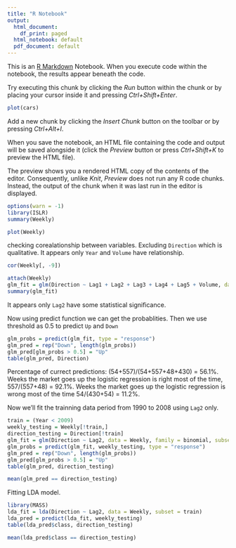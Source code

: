 ```yaml
---
title: "R Notebook"
output:
  html_document:
    df_print: paged
  html_notebook: default
  pdf_document: default
---
```


This is an [R Markdown](http://rmarkdown.rstudio.com) Notebook. When you execute code within the notebook, the results appear beneath the code. 

Try executing this chunk by clicking the *Run* button within the chunk or by placing your cursor inside it and pressing *Ctrl+Shift+Enter*. 

```r
plot(cars)
```

Add a new chunk by clicking the *Insert Chunk* button on the toolbar or by pressing *Ctrl+Alt+I*.

When you save the notebook, an HTML file containing the code and output will be saved alongside it (click the *Preview* button or press *Ctrl+Shift+K* to preview the HTML file).

The preview shows you a rendered HTML copy of the contents of the editor. Consequently, unlike *Knit*, *Preview* does not run any R code chunks. Instead, the output of the chunk when it was last run in the editor is displayed.

```r
options(warn = -1)
library(ISLR)
summary(Weekly)
```
```r
plot(Weekly)
```

checking corealationship between variables. Excluding `Direction` which is qualitative.
It appears only `Year` and `Volume` have relationship.

```r

cor(Weekly[, -9])
```
```r

attach(Weekly)
glm_fit = glm(Direction ~ Lag1 + Lag2 + Lag3 + Lag4 + Lag5 + Volume, data = Weekly, family = binomial)
summary(glm_fit)
```

It appears only `Lag2` have some statistical significance.

Now using predict function we can get the probablities. Then we use threshold as 0.5 to predict `Up` and `Down`
```r

glm_probs = predict(glm_fit, type = "response")
glm_pred = rep("Down", length(glm_probs))
glm_pred[glm_probs > 0.5] = "Up"
table(glm_pred, Direction)
```

Percentage of currect predictions: (54+557)/(54+557+48+430) = 56.1%.
Weeks the market goes up the logistic regression is right most of the time, 557/(557+48) = 92.1%.
Weeks the market goes up the logistic regression is wrong most of the time 54/(430+54) = 11.2%.

Now we'll fit the trainning data period from 1990 to 2008 using `Lag2` only.
```r

train = (Year < 2009)
weekly_testing = Weekly[!train,]
direction_testing = Direction[!train]
glm_fit = glm(Direction ~ Lag2, data = Weekly, family = binomial, subset = train)
glm_probs = predict(glm_fit, weekly_testing, type = "response")
glm_pred = rep("Down", length(glm_probs))
glm_pred[glm_probs > 0.5] = "Up"
table(glm_pred, direction_testing)

```
```r
mean(glm_pred == direction_testing)
```

Fitting LDA model.
```r

library(MASS)
lda_fit = lda(Direction ~ Lag2, data = Weekly, subset = train)
lda_pred = predict(lda_fit, weekly_testing)
table(lda_pred$class, direction_testing)
```
```r

mean(lda_pred$class == direction_testing)
```

